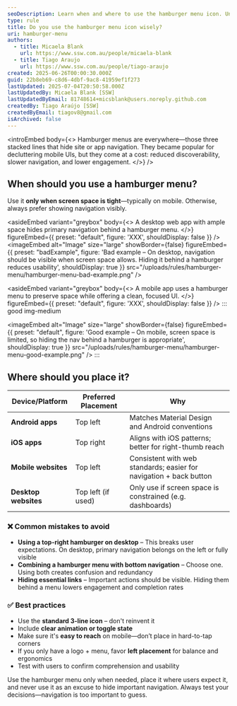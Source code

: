 ```yaml
---
seoDescription: Learn when and where to use the hamburger menu icon. Understand platform conventions, user expectations, and when it's best to avoid hiding navigation.
type: rule
title: Do you use the hamburger menu icon wisely?
uri: hamburger-menu
authors:
  - title: Micaela Blank
    url: https://www.ssw.com.au/people/micaela-blank
  - title: Tiago Araujo
    url: https://www.ssw.com.au/people/tiago-araujo
created: 2025-06-26T00:00:30.000Z
guid: 22b8eb69-c8d6-4dbf-9ac8-41959ef1f273
lastUpdated: 2025-07-04T20:50:58.000Z
lastUpdatedBy: Micaela Blank [SSW]
lastUpdatedByEmail: 81748614+micsblank@users.noreply.github.com
createdBy: Tiago Araújo [SSW]
createdByEmail: tiagov8@gmail.com
isArchived: false
---
```


<introEmbed
  body={<>
Hamburger menus are everywhere—those three stacked lines that hide site or app navigation. They became popular for decluttering mobile UIs, but they come at a cost: reduced discoverability, slower navigation, and lower engagement.
  </>}
/>
<youtubeEmbed url="https://www.youtube.com/embed/1au4Gff9cSo" description="Video: Hamburger Menu Icon Update (3 min)" />

## When should you use a hamburger menu?

Use it **only when screen space is tight**—typically on mobile. Otherwise, always prefer showing navigation visibly.

<asideEmbed
  variant="greybox"
  body={<>
    A desktop web app with ample space hides primary navigation behind a hamburger menu.
  </>}
  figureEmbed={{
    preset: "default",
    figure: 'XXX',
    shouldDisplay: false
  }}
/>
<imageEmbed
  alt="Image"
  size="large"
  showBorder={false}
  figureEmbed={{
    preset: "badExample",
    figure: 'Bad example – On desktop, navigation should be visible when screen space allows. Hiding it behind a hamburger reduces usability',
    shouldDisplay: true
  }}
  src="/uploads/rules/hamburger-menu/hamburger-menu-bad-example.png"
/>

<asideEmbed
  variant="greybox"
  body={<>
    A mobile app uses a hamburger menu to preserve space while offering a clean, focused UI.
  </>}
  figureEmbed={{
    preset: "default",
    figure: 'XXX',
    shouldDisplay: false
  }}
/>
::: good img-medium

<imageEmbed
  alt="Image"
  size="large"
  showBorder={false}
  figureEmbed={{
    preset: "default",
    figure: 'Good example – On mobile, screen space is limited, so hiding the nav behind a hamburger is appropriate',
    shouldDisplay: true
  }}
  src="/uploads/rules/hamburger-menu/hamburger-menu-good-example.png"
/>
:::

## Where should you place it?

| Device/Platform      | Preferred Placement | Why                                                                 |
|----------------------|---------------------|----------------------------------------------------------------------|
| **Android apps**     | Top left            | Matches Material Design and Android conventions                     |
| **iOS apps**         | Top right           | Aligns with iOS patterns; better for right-thumb reach              |
| **Mobile websites**  | Top left            | Consistent with web standards; easier for navigation + back button  |
| **Desktop websites** | Top left (if used)  | Only use if screen space is constrained (e.g. dashboards)           |

### ❌ Common mistakes to avoid

* **Using a top-right hamburger on desktop** – This breaks user expectations. On desktop, primary navigation belongs on the left or fully visible
* **Combining a hamburger menu with bottom navigation** – Choose one. Using both creates confusion and redundancy
* **Hiding essential links** – Important actions should be visible. Hiding them behind a menu lowers engagement and completion rates

### ✅ Best practices

* Use the **standard 3-line icon** – don't reinvent it
* Include **clear animation or toggle state**
* Make sure it's **easy to reach** on mobile—don’t place in hard-to-tap corners
* If you only have a logo + menu, favor **left placement** for balance and ergonomics
* Test with users to confirm comprehension and usability

Use the hamburger menu only when needed, place it where users expect it, and never use it as an excuse to hide important navigation. Always test your decisions—navigation is too important to guess.
